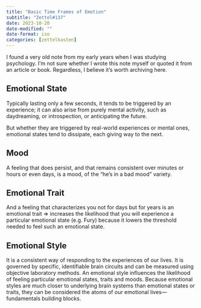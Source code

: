 ```yaml
---
title: "Basic Time Frames of Emotion"
subtitle: "Zettel#137"
date: 2023-10-20
date-modified: ""
date-format: iso
categories: [zettelkasten]
---
```

I found a very old note from my early years when I was studying psychology. I'm not sure whether I wrote this note myself or quoted it from an article or book. Regardless, I believe it's worth archiving here.

## Emotional State

Typically lasting only a few seconds, it tends to be triggered by an experience; it can also arise from purely mental activity, such as daydreaming, or introspection, or anticipating the future.

But whether they are triggered by real-world experiences or mental ones, emotional states tend to dissipate, each giving way to the next.

## Mood

A feeling that does persist, and that remains consistent over minutes or hours or even days, is a mood, of the "he's in a bad mood" variety.

## Emotional Trait

And a feeling that characterizes you not for days but for years is an emotional trait => increases the likelihood that you will experience a particular emotional state (e.g. Fury) because it lowers the threshold needed to feel such an emotional state.

## Emotional Style

It is a consistent way of responding to the experiences of our lives. It is governed by specific, identifiable brain circuits and can be measured using objective laboratory methods. An emotional style influences the likelihood of feeling particular emotional states, traits and moods. Because emotional styles are much closer to underlying brain systems than emotional states or traits, they can be considered the atoms of our emotional lives—fundamentals building blocks.
